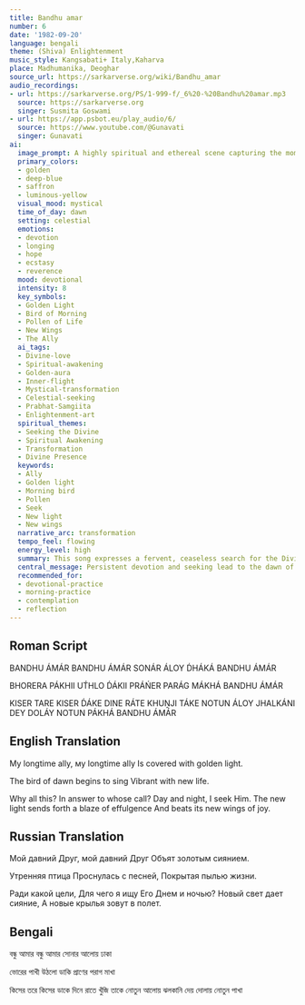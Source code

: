 ```yaml
---
title: Bandhu amar
number: 6
date: '1982-09-20'
language: bengali
theme: (Shiva) Enlightenment
music_style: Kangsabati+ Italy,Kaharva
place: Madhumanika, Deoghar
source_url: https://sarkarverse.org/wiki/Bandhu_amar
audio_recordings:
- url: https://sarkarverse.org/PS/1-999-f/_6%20-%20Bandhu%20amar.mp3
  source: https://sarkarverse.org
  singer: Susmita Goswami
- url: https://app.psbot.eu/play_audio/6/
  source: https://www.youtube.com/@Gunavati
  singer: Gunavati
ai:
  image_prompt: A highly spiritual and ethereal scene capturing the moment of divine realization at dawn. A radiant, abstract figure, the 'longtime ally,' is entirely enveloped in intense, luminous golden light, contrasted against a deep indigo celestial void. A stylized, dynamic 'Bird of Morning,' radiating vital energy, ascends toward the golden light, its wings scattering fine, shimmering dust motes that symbolize the 'pollen of life.' The mood is transformative and profoundly mystical.
  primary_colors:
  - golden
  - deep-blue
  - saffron
  - luminous-yellow
  visual_mood: mystical
  time_of_day: dawn
  setting: celestial
  emotions:
  - devotion
  - longing
  - hope
  - ecstasy
  - reverence
  mood: devotional
  intensity: 8
  key_symbols:
  - Golden Light
  - Bird of Morning
  - Pollen of Life
  - New Wings
  - The Ally
  ai_tags:
  - Divine-love
  - Spiritual-awakening
  - Golden-aura
  - Inner-flight
  - Mystical-transformation
  - Celestial-seeking
  - Prabhat-Samgiita
  - Enlightenment-art
  spiritual_themes:
  - Seeking the Divine
  - Spiritual Awakening
  - Transformation
  - Divine Presence
  keywords:
  - Ally
  - Golden light
  - Morning bird
  - Pollen
  - Seek
  - New light
  - New wings
  narrative_arc: transformation
  tempo_feel: flowing
  energy_level: high
  summary: This song expresses a fervent, ceaseless search for the Divine 'Ally,' who is revealed to be encased in brilliant golden light. The inner awakening, symbolized by the bird of morning rising with the 'pollen of life,' propels the seeker day and night. The search culminates in a powerful moment of revelation, where a new light flashes, granting the seeker the 'new wings' of liberation and spiritual flight.
  central_message: Persistent devotion and seeking lead to the dawn of spiritual awakening, resulting in profound inner transformation and the freedom of enlightenment.
  recommended_for:
  - devotional-practice
  - morning-practice
  - contemplation
  - reflection
---
```


## Roman Script

BANDHU ÁMÁR BANDHU ÁMÁR
SONÁR ÁLOY D́HÁKÁ
BANDHU ÁMÁR

BHORERA PÁKHII UT́HLO D́ÁKII
PRÁŃER PARÁG MÁKHÁ
BANDHU ÁMÁR

KISER TARE KISER D́ÁKE
DINE RÁTE KHUṊJI TÁKE
NOTUN ÁLOY JHALKÁNI DEY
DOLÁY NOTUN PÁKHÁ
BANDHU ÁMÁR

## English Translation

My longtime ally, мy longtime ally
Is covered with golden light.

The bird of dawn begins to sing
Vibrant with new life.

Why all this? In answer to whose call?
Day and night, I seek Him.
The new light sends forth a blaze of effulgence
And beats its new wings of joy.

## Russian Translation

Мой давний Друг, мой давний Друг
Объят золотым сиянием.

Утренняя птица
Проснулась с песней,
Покрытая пылью жизни.

Ради какой цели,
Для чего я ищу Его
Днем и ночью?
Новый свет дает сияние,
А новые крылья зовут в полет.

## Bengali

বন্ধু আমার
বন্ধু আমার
সোনার আলোয় ঢাকা

ভোরের পাখী
উঠলো ডাকি
প্রাণের পরাগ মাখা

কিসের তরে 
কিসের ডাকে
দিনে রাতে খুঁজি তাকে
নোতুন আলোয় ঝলকানি দেয়
দোলায় নোতুন পাখা
